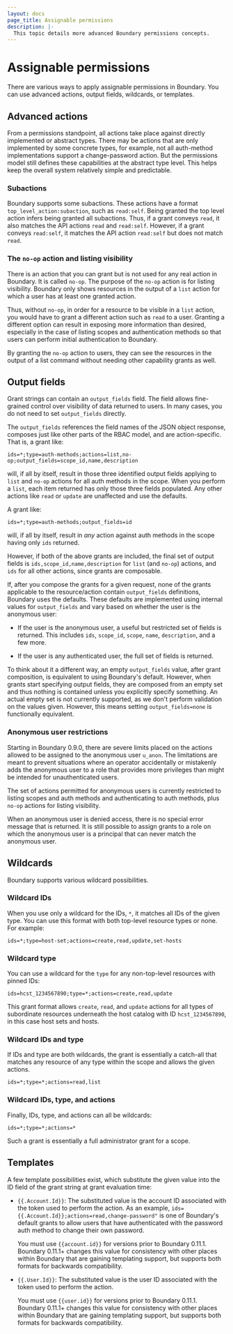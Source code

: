 ```yaml
---
layout: docs
page_title: Assignable permissions
description: |-
  This topic details more advanced Boundary permissions concepts.
---
```


# Assignable permissions

There are various ways to apply assignable permissions in Boundary.
You can use advanced actions, output fields, wildcards, or templates.

## Advanced actions
From a permissions standpoint, all actions take place against directly implemented
or abstract types. There may be actions that are only implemented by some concrete
types, for example, not all auth-method implementations support a change-password
action. But the permissions model still defines these capabilities at the abstract
type level. This helps keep the overall system relatively simple and predictable.

### Subactions

Boundary supports some subactions. These actions have a format
`top_level_action:subaction`, such as `read:self`. Being granted the top level
action infers being granted all subactions. Thus, if a grant conveys `read`, it
also matches the API actions `read` and `read:self`. However, if a grant conveys
`read:self`, it matches the API action `read:self` but does not match `read`.

### The `no-op` action and listing visibility

There is an action that you can grant but is not used for any real action in Boundary. It is called `no-op`.
The purpose of the `no-op` action is for listing visibility.
Boundary only shows resources in the output of a `list` action for which a user has at least one granted action.

Thus, without `no-op`, in order for a resource to be visible in a `list` action, you would have to grant a different action such as `read` to a user. Granting a different option can result in exposing more information than desired, especially in the case of listing scopes and authentication methods so that users can perform initial authentication to Boundary.

By granting the `no-op` action to users, they can see the resources in the
output of a list command without needing other capability grants as well.

## Output fields

Grant strings can contain an `output_fields` field. The field allows fine-grained
control over visibility of data returned to users.
In many cases, you do not need to set `output_fields` directly.

The `output_fields` references the field names
of the JSON object response, composes just like other parts of the RBAC model,
and are action-specific. That is, a grant like:

`ids=*;type=auth-methods;actions=list,no-op;output_fields=scope_id,name,description`

will, if all by itself, result in those three identified output fields applying
to `list` and `no-op` actions for all auth methods in the scope. When
you perform a `list`, each item returned has only those three fields
populated. Any other actions like `read` or `update` are unaffected and use the defaults.

A grant like:

`ids=*;type=auth-methods;output_fields=id`

will, if all by itself, result in _any_ action against auth methods in the scope
having only `ids` returned.

However, if both of the above grants are included, the final set of output fields is `ids,scope_id,name,description` for `list` (and `no-op`) actions, and `ids` for all other actions, since grants are composable.

If, after you compose the grants for a given request, none of the grants
applicable to the resource/action contain `output_fields` definitions, Boundary uses the
defaults. These defaults are implemented using internal values for
`output_fields` and vary based on whether the user is the anonymous user:

- If the user is the anonymous user, a useful but restricted set of fields is
  returned. This includes `ids`, `scope_id`, `scope`, `name`, `description`, and a
  few more.

- If the user is any authenticated user, the full set of fields is returned.

To think about it a different way, an empty `output_fields` value, after grant
composition, is equivalent to using Boundary's default.
However, when grants start specifying output fields, they are composed from an empty set and thus nothing is contained unless you explicitly specify something. An actual empty set is not currently supported, as we don't perform validation on the values given.
However, this means setting `output_fields=none` is functionally equivalent.

### Anonymous user restrictions

Starting in Boundary 0.9.0, there are severe limits placed on the actions
allowed to be assigned to the anonymous user `u_anon`. The limitations are meant to prevent
situations where an operator accidentally or mistakenly adds the anonymous user
to a role that provides more privileges than might be intended for
unauthenticated users.

The set of actions permitted for anonymous users is currently restricted to listing scopes and auth methods
and authenticating to auth methods, plus `no-op` actions for listing
visibility.

When an anonymous user is denied access, there is no special error message that is returned.
It is still possible to assign grants to
a role on which the anonymous user is a principal that can never match the
anonymous user.

## Wildcards

Boundary supports various wildcard possibilities.

### Wildcard IDs

When you use only a wildcard for the IDs, `*`, it matches all IDs of the given type. You can use this format
with both top-level resource types or none. For example:

`ids=*;type=host-set;actions=create,read,update,set-hosts`

### Wildcard type

You can use a wildcard for the `type` for any non-top-level resources with pinned IDs:

`ids=hcst_1234567890;type=*;actions=create,read,update`

This grant format allows `create`, `read`, and `update` actions for all types of
subordinate resources underneath the host
catalog with ID `hcst_1234567890`, in this case host sets and hosts.

### Wildcard IDs and type

If IDs and type are both wildcards, the grant is essentially a catch-all that
matches any resource of any type within the scope and allows the given
actions.

`ids=*;type=*;actions=read,list`

### Wildcard IDs, type, and actions

Finally, IDs, type, and actions can all be wildcards:

`ids=*;type=*;actions=*`

Such a grant is essentially a full administrator grant for a scope.

## Templates

A few template possibilities exist, which
substitute the given value into the ID field of the grant string at grant evaluation time:

- `{{.Account.Id}}`: The substituted value is the account ID associated with the
  token used to perform the action. As an example,
  `ids={{.Account.Id}};actions=read,change-password"` is one of Boundary's
  default grants to allow users that have authenticated with the password auth
  method to change their own password.

    You must use `{{account.id}}` for versions prior to Boundary 0.11.1.
    Boundary 0.11.1+ changes this value for consistency with other places within
    Boundary that are gaining templating support, but supports both formats for
    backwards compatibility.

- `{{.User.Id}}`: The substituted value is the user ID associated with the token
  used to perform the action.

    You must use `{{user.id}}` for versions prior to Boundary 0.11.1.
    Boundary 0.11.1+ changes this value for consistency with other places within
    Boundary that are gaining templating support, but supports both formats for
    backwards compatibility.
